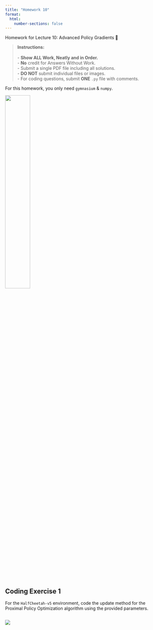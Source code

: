 ```yaml
---
title: "Homework 10"
format:
  html:
    number-sections: false
---
```


::: {.callout-note appearance="simple" icon=false}
Homework for Lecture 10: Advanced Policy Gradients 📝
:::

> **Instructions:** <br> 
> <br>
> - **Show ALL Work, Neatly and in Order.** <br>
> - **No** credit for Answers Without Work. <br>
> - Submit a single PDF file including all solutions. <br>
> - **DO NOT** submit individual files or images. <br>
> - For coding questions, submit **ONE** `.py` file with comments. <br>

::: {.callout-note}
For this homework, you only need `gymnasium` & `numpy`.
:::

![](images/cheetah.gif){width=40% fig-align="center"}

## Coding Exercise 1
For the `HalfCheetah-v5` environment, code the update method for the Proximal Policy Optimization algorithm using the provided parameters.

## [![](https://colab.research.google.com/assets/colab-badge.svg)](https://colab.research.google.com/drive/1Y_A4uKoSmjc6EmU-Or7tbeo3fe_ZD4RH?usp=sharing)
